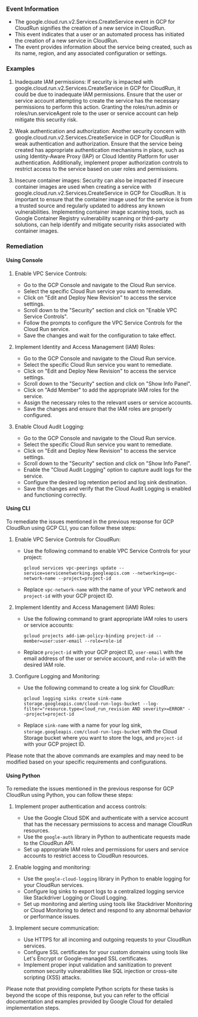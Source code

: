 
### Event Information

- The google.cloud.run.v2.Services.CreateService event in GCP for CloudRun signifies the creation of a new service in CloudRun.
- This event indicates that a user or an automated process has initiated the creation of a new service in CloudRun.
- The event provides information about the service being created, such as its name, region, and any associated configuration or settings.


### Examples

1. Inadequate IAM permissions: If security is impacted with google.cloud.run.v2.Services.CreateService in GCP for CloudRun, it could be due to inadequate IAM permissions. Ensure that the user or service account attempting to create the service has the necessary permissions to perform this action. Granting the roles/run.admin or roles/run.serviceAgent role to the user or service account can help mitigate this security risk.

2. Weak authentication and authorization: Another security concern with google.cloud.run.v2.Services.CreateService in GCP for CloudRun is weak authentication and authorization. Ensure that the service being created has appropriate authentication mechanisms in place, such as using Identity-Aware Proxy (IAP) or Cloud Identity Platform for user authentication. Additionally, implement proper authorization controls to restrict access to the service based on user roles and permissions.

3. Insecure container images: Security can also be impacted if insecure container images are used when creating a service with google.cloud.run.v2.Services.CreateService in GCP for CloudRun. It is important to ensure that the container image used for the service is from a trusted source and regularly updated to address any known vulnerabilities. Implementing container image scanning tools, such as Google Container Registry vulnerability scanning or third-party solutions, can help identify and mitigate security risks associated with container images.

### Remediation

#### Using Console

1. Enable VPC Service Controls:
   - Go to the GCP Console and navigate to the Cloud Run service.
   - Select the specific Cloud Run service you want to remediate.
   - Click on "Edit and Deploy New Revision" to access the service settings.
   - Scroll down to the "Security" section and click on "Enable VPC Service Controls".
   - Follow the prompts to configure the VPC Service Controls for the Cloud Run service.
   - Save the changes and wait for the configuration to take effect.

2. Implement Identity and Access Management (IAM) Roles:
   - Go to the GCP Console and navigate to the Cloud Run service.
   - Select the specific Cloud Run service you want to remediate.
   - Click on "Edit and Deploy New Revision" to access the service settings.
   - Scroll down to the "Security" section and click on "Show Info Panel".
   - Click on "Add Member" to add the appropriate IAM roles for the service.
   - Assign the necessary roles to the relevant users or service accounts.
   - Save the changes and ensure that the IAM roles are properly configured.

3. Enable Cloud Audit Logging:
   - Go to the GCP Console and navigate to the Cloud Run service.
   - Select the specific Cloud Run service you want to remediate.
   - Click on "Edit and Deploy New Revision" to access the service settings.
   - Scroll down to the "Security" section and click on "Show Info Panel".
   - Enable the "Cloud Audit Logging" option to capture audit logs for the service.
   - Configure the desired log retention period and log sink destination.
   - Save the changes and verify that the Cloud Audit Logging is enabled and functioning correctly.

#### Using CLI

To remediate the issues mentioned in the previous response for GCP CloudRun using GCP CLI, you can follow these steps:

1. Enable VPC Service Controls for CloudRun:
   - Use the following command to enable VPC Service Controls for your project:
     ```
     gcloud services vpc-peerings update --service=servicenetworking.googleapis.com --networking=vpc-network-name --project=project-id
     ```
   - Replace `vpc-network-name` with the name of your VPC network and `project-id` with your GCP project ID.

2. Implement Identity and Access Management (IAM) Roles:
   - Use the following command to grant appropriate IAM roles to users or service accounts:
     ```
     gcloud projects add-iam-policy-binding project-id --member=user:user-email --role=role-id
     ```
   - Replace `project-id` with your GCP project ID, `user-email` with the email address of the user or service account, and `role-id` with the desired IAM role.

3. Configure Logging and Monitoring:
   - Use the following command to create a log sink for CloudRun:
     ```
     gcloud logging sinks create sink-name storage.googleapis.com/cloud-run-logs-bucket --log-filter="resource.type=cloud_run_revision AND severity>=ERROR" --project=project-id
     ```
   - Replace `sink-name` with a name for your log sink, `storage.googleapis.com/cloud-run-logs-bucket` with the Cloud Storage bucket where you want to store the logs, and `project-id` with your GCP project ID.

Please note that the above commands are examples and may need to be modified based on your specific requirements and configurations.

#### Using Python

To remediate the issues mentioned in the previous response for GCP CloudRun using Python, you can follow these steps:

1. Implement proper authentication and access controls:
   - Use the Google Cloud SDK and authenticate with a service account that has the necessary permissions to access and manage CloudRun resources.
   - Use the `google-auth` library in Python to authenticate requests made to the CloudRun API.
   - Set up appropriate IAM roles and permissions for users and service accounts to restrict access to CloudRun resources.

2. Enable logging and monitoring:
   - Use the `google-cloud-logging` library in Python to enable logging for your CloudRun services.
   - Configure log sinks to export logs to a centralized logging service like Stackdriver Logging or Cloud Logging.
   - Set up monitoring and alerting using tools like Stackdriver Monitoring or Cloud Monitoring to detect and respond to any abnormal behavior or performance issues.

3. Implement secure communication:
   - Use HTTPS for all incoming and outgoing requests to your CloudRun services.
   - Configure SSL certificates for your custom domains using tools like Let's Encrypt or Google-managed SSL certificates.
   - Implement proper input validation and sanitization to prevent common security vulnerabilities like SQL injection or cross-site scripting (XSS) attacks.

Please note that providing complete Python scripts for these tasks is beyond the scope of this response, but you can refer to the official documentation and examples provided by Google Cloud for detailed implementation steps.


